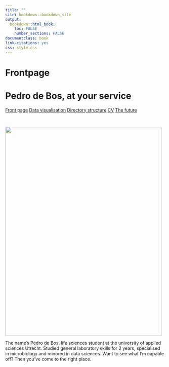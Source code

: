 ```yaml
--- 
title: ""
site: bookdown::bookdown_site
output: 
  bookdown::html_book:
    toc: FALSE
    number_sections: FALSE
documentclass: book
link-citations: yes
css: style.css
---
```

# Frontpage
<body id="start">
<div class="header">
  <h1>Pedro de Bos, at your service</h1>
</div>   

<div class="topnav">
  <a href='index.html#frontpage'>Front page</a>
  <a href='visualising-data.html#visualising-data'>Data visualisation</a>
  <a href='sorting-directories.html#sorting-directories'>Directory structure</a>
  <a href='cv.html#cv'>CV</a>
  <a href='plan-for-future.html#plan-for-future'>The future</a>
</div>
&nbsp;

<img src="./images/DonkereZonnePedro.png" class="center" style="width:494px;height:659px">

The name's Pedro de Bos, life sciences student at the university of applied sciences Utrecht. Studied general laboratory skills for 2 years, specialised in     microbiology and minored in data sciences. Want to see what I'm capable off? Then you've come to the right place.

</body>
